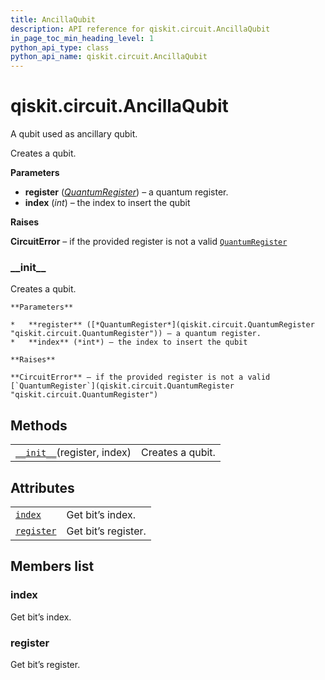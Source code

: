 ```yaml
---
title: AncillaQubit
description: API reference for qiskit.circuit.AncillaQubit
in_page_toc_min_heading_level: 1
python_api_type: class
python_api_name: qiskit.circuit.AncillaQubit
---
```


<span id="qiskit-circuit-ancillaqubit" />

# qiskit.circuit.AncillaQubit

<Class id="qiskit.circuit.AncillaQubit" isDedicatedPage={true} github="https://github.com/qiskit/qiskit/tree/stable/0.16/qiskit/circuit/quantumregister.py" signature="AncillaQubit(register, index)" modifiers="class">
  A qubit used as ancillary qubit.

  Creates a qubit.

  **Parameters**

  *   **register** ([*QuantumRegister*](qiskit.circuit.QuantumRegister "qiskit.circuit.QuantumRegister")) – a quantum register.
  *   **index** (*int*) – the index to insert the qubit

  **Raises**

  **CircuitError** – if the provided register is not a valid [`QuantumRegister`](qiskit.circuit.QuantumRegister "qiskit.circuit.QuantumRegister")

  ### \_\_init\_\_

  <Function id="qiskit.circuit.AncillaQubit.__init__" signature="__init__(register, index)">
    Creates a qubit.

    **Parameters**

    *   **register** ([*QuantumRegister*](qiskit.circuit.QuantumRegister "qiskit.circuit.QuantumRegister")) – a quantum register.
    *   **index** (*int*) – the index to insert the qubit

    **Raises**

    **CircuitError** – if the provided register is not a valid [`QuantumRegister`](qiskit.circuit.QuantumRegister "qiskit.circuit.QuantumRegister")
  </Function>

  ## Methods

  |                                                                                                             |                  |
  | ----------------------------------------------------------------------------------------------------------- | ---------------- |
  | [`__init__`](#qiskit.circuit.AncillaQubit.__init__ "qiskit.circuit.AncillaQubit.__init__")(register, index) | Creates a qubit. |

  ## Attributes

  |                                                                                            |                     |
  | ------------------------------------------------------------------------------------------ | ------------------- |
  | [`index`](#qiskit.circuit.AncillaQubit.index "qiskit.circuit.AncillaQubit.index")          | Get bit’s index.    |
  | [`register`](#qiskit.circuit.AncillaQubit.register "qiskit.circuit.AncillaQubit.register") | Get bit’s register. |

  ## Members list

  ### index

  <Attribute id="qiskit.circuit.AncillaQubit.index">
    Get bit’s index.
  </Attribute>

  ### register

  <Attribute id="qiskit.circuit.AncillaQubit.register">
    Get bit’s register.
  </Attribute>
</Class>

